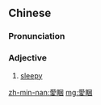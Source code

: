 {{also|爱困}}
==Chinese==
{{zh-forms|s=爱困}}

===Pronunciation===
{{zh-pron
|m=àikùn
|mn=ài-khùn
|cat=a
}}

===Adjective===
{{zh-adj}}

# {{lb|zh|chiefly|Min Nan}} [[sleepy]]

[[zh-min-nan:愛睏]]
[[mg:愛睏]]